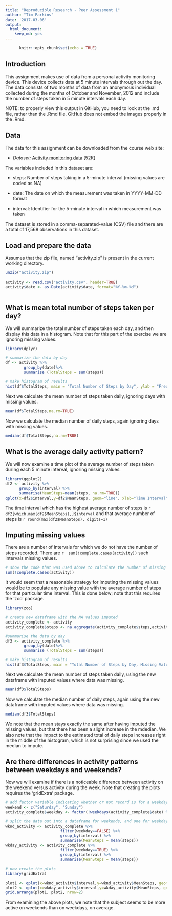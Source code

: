 ```yaml
---
title: "Reproducible Research - Peer Assessment 1"
author: "Tim Parkins"
date: '2017-03-06'
output: 
  html_document: 
    keep_md: yes
---
```


```r

      knitr::opts_chunk$set(echo = TRUE)

```

## Introduction  

This assignment makes use of data from a personal activity monitoring device. This device collects data at 5 minute intervals through out the day. The data consists of two months of data from an anonymous individual collected during the months of October and November, 2012 and include the number of steps taken in 5 minute intervals each day.

NOTE: to properly view this output in GitHub, you need to look at the .md file, rather than the .Rmd file. GitHub does not embed the images properly in the .Rmd. 

## Data  

The data for this assignment can be downloaded from the course web site:

 - *Dataset:* [Activity monitoring data](https://d396qusza40orc.cloudfront.net/repdata%2Fdata%2Factivity.zip) [52K]  


The variables included in this dataset are:

- steps: Number of steps taking in a 5-minute interval (missing values are coded as NA)

- date: The date on which the measurement was taken in YYYY-MM-DD format

- interval: Identifier for the 5-minute interval in which measurement was taken

The dataset is stored in a comma-separated-value (CSV) file and there are a total of 17,568 observations in this dataset.


## Load and prepare the data  
Assumes that the zip file, named "activity.zip" is present in the current working directory.   

```r
unzip("activity.zip")
    
activity <- read.csv("activity.csv", header=TRUE)
activity$date <- as.Date(activity$date, format="%Y-%m-%d")
      
```

## What is mean total number of steps taken per day?
We will summarize the total number of steps taken each day, and then display this
data in a histogram. Note that for this part of the exercise we are ignoring missing values. 

```r


library(dplyr)

# summarize the data by day
df <- activity %>%
 		group_by(date)%>%
 		summarise (TotalSteps = sum(steps))

# make histogram of results
hist(df$TotalSteps, main = "Total Number of Steps by Day", ylab = "Frequency", xlab = "Number of Steps")

```

Next we calculate the mean number of steps taken daily, ignoring days with missing values.  
```r
mean(df$TotalSteps,na.rm=TRUE)
```
Now we calculate the median number of daily steps, again ignoring days with missing values.
```r
median(df$TotalSteps,na.rm=TRUE)
```



## What is the average daily activity pattern?
We will now examine a time plot of the average number of steps taken during each 5 minute interval, ignoring missing values. 

```r
library(ggplot2)
df2 <- activity %>%
      group_by(interval) %>%
      summarise(MeanSteps=mean(steps, na.rm=TRUE))
qplot(x=df2$interval,y=df2$MeanSteps, geom="line", xlab="Time Interval", ylab="Number of Steps", main="Average Number of Steps by Time Interval")
```

The time interval which has the highest average number of steps is
`r df2[which.max(df2$MeanSteps),]$interval` and that average number of steps is 
`r round(max(df2$MeanSteps), digits=1)`


## Imputing missing values
There are a number of intervals for which we do not have the number of steps recorded. There are `r  sum(!complete.cases(activity))` such intervals missing values.

```r
# show the code that was used above to calculate the number of missing values
sum(!complete.cases(activity))
```

It would seem that a reasonable strategy for imputing the missing values would be to populate any missing value with the average number of steps for that particular time interval. This is done below; note that this requires the 'zoo' package. 
```r
library(zoo)

# create new dataframe with the NA values imputed
activity_complete <- activity
activity_complete$steps <- na.aggregate(activity_complete$steps,activity_complete$interval)

#summarise the data by day
df3 <- activity_complete %>%
 		group_by(date)%>%
 		summarise (TotalSteps = sum(steps))

# make histogram of results
hist(df3$TotalSteps, main = "Total Number of Steps by Day, Missing Values Imputed", ylab = "Frequency", xlab = "Number of Steps")
```

Next we calculate the mean number of steps taken daily, using the new dataframe with imputed values where data was missing. 
```r
mean(df3$TotalSteps)
```
Now we calculate the median number of daily steps, again using the new dataframe with imputed values where data was missing. 
```r
median(df3$TotalSteps)
```
We note that the mean stays exactly the same after having imputed the missing values, but that there has been a slight increase in the mdedian. We also note that the impact to the estimated total of daily steps increases right in the middle of the histogram, which is not surprising since we used the median to impute. 


## Are there differences in activity patterns between weekdays and weekends?
Now we will examine if there is a noticeable difference between activity on the weekend versus activity during the week. Note that creating the plots requires the 'gridExtra' package. 

```r
# add factor variable indicating whether or not record is for a weekday
weekend <- c("Saturday", "Sunday") 
activity_complete$weekday <- factor(!weekdays(activity_complete$date) %in% weekend, levels = c(FALSE, TRUE))

# split the data out into a dataframe for weekends, and one for weekdays
wknd_activity <- activity_complete %>%
                        filter(weekday==FALSE) %>%
                        group_by(interval) %>%
                        summarise(MeanSteps = mean(steps)) 
wkday_activity <- activity_complete %>%
                        filter(weekday==TRUE) %>%
                        group_by(interval) %>%
                        summarise(MeanSteps = mean(steps))

# now create the plots
library(gridExtra)

plot1 <- qplot(x=wknd_activity$interval,y=wknd_activity$MeanSteps, geom="line", xlab="Time Interval", ylab="Average Number of Steps", main="Weekends")
plot2 <- qplot(x=wkday_activity$interval,y=wkday_activity$MeanSteps, geom="line", xlab="Time Interval", ylab="Average Number of Steps", main="Weekdays")
grid.arrange(plot1, plot2, nrow=2)
```
From examining the above plots, we note that the subject seems to be more active on weekends than on weekdays, on average.
